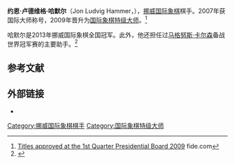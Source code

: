 {{Infobox chess player
|name = 约恩·卢德维格·哈默尔
|image = Jon Ludvig Hammer NM Hamar 2007.jpg
|caption = 摄于2007年
|birthname = 
|country = {{NOR}}
|birth_date = {{Birth date and age|df=y|1990|6|2}}
|birth_place =
|death_date = 
|death_place = 
|title = [[国际象棋特级大师|特级大师]]（2009年）
|worldchampion = 
|peakrating = 2705（2016年2月）
|FideID = 1503707
}}
'''约恩·卢德维格·哈默尔'''（Jon Ludvig Hammer，{{bd|1990年|6月2日}}），[[挪威|挪威]][[国际象棋|国际象棋]]棋手。2007年获国际大师称号，2009年晋升为[[国际象棋特级大师|国际象棋特级大师]]。<ref>[http://www.fide.com/component/content/article/1-fide-news/3850-titles-approved-at-the-1st-quarter-presidential-board-2009- Titles approved at the 1st Quarter Presidential Board 2009] {{Wayback|url=http://www.fide.com/component/content/article/1-fide-news/3850-titles-approved-at-the-1st-quarter-presidential-board-2009- |date=20170812133959 }} fide.com</ref>

哈默尔是2013年挪威国际象棋全国冠军。此外，他还担任过[[马格努斯·卡尔森|马格努斯·卡尔森]]备战世界冠军赛的主要助手。<ref>{{cite web |url=http://www.nrk.no/sport/carlsen-hadde-kun-kontakt-med-en-1.11376623 |title=Her møtes de endelig etter det unike samarbeidet |publisher=NRK |accessdate=25 November 2013 |archive-date=2016-03-04 |archive-url=https://web.archive.org/web/20160304043349/http://www.nrk.no/sport/carlsen-hadde-kun-kontakt-med-en-1.11376623 |dead-url=no }}</ref>

== 参考文献 ==
{{reflist}}

== 外部链接 ==
*{{chessgames player|id=58321}}

{{chess-bio-stub}}
[[Category:挪威国际象棋棋手|Category:挪威国际象棋棋手]]
[[Category:国际象棋特级大师|Category:国际象棋特级大师]]